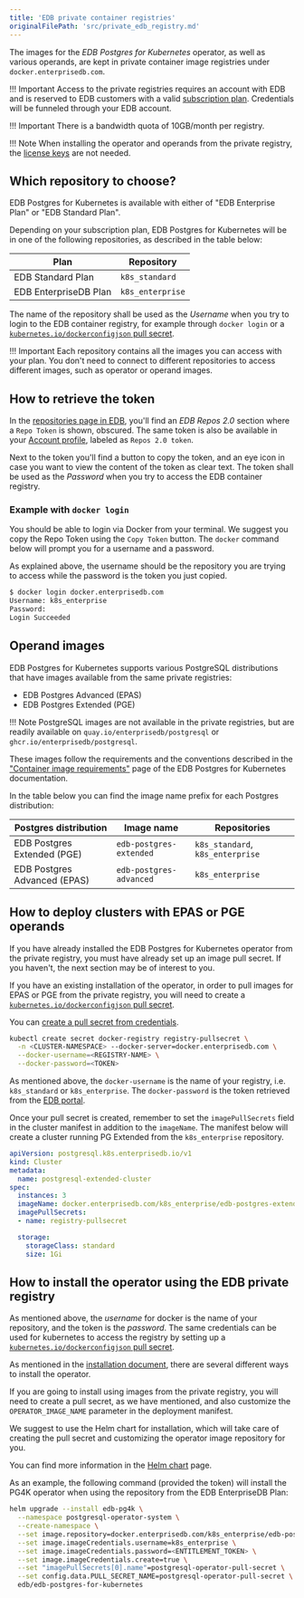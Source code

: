 ```yaml
---
title: 'EDB private container registries'
originalFilePath: 'src/private_edb_registry.md'
---
```


The images for the *EDB Postgres for Kubernetes* operator, as well as various
operands, are kept in private container image registries under
`docker.enterprisedb.com`.

!!! Important
    Access to the private registries requires an account with EDB and is
    reserved to EDB customers with a valid [subscription plan](https://www.enterprisedb.com/products/plans-comparison#selfmanagedenterpriseplan).
    Credentials will be funneled through your EDB account.

!!! Important
    There is a bandwidth quota of 10GB/month per registry.

!!! Note
    When installing the operator and operands from the private registry, the
    [license keys](./license_keys.md) are not needed.

## Which repository to choose?

EDB Postgres for Kubernetes is available with either of
"EDB Enterprise Plan" or "EDB Standard Plan".

Depending on your subscription plan, EDB Postgres for Kubernetes
will be in one of the following repositories, as described in the table below:

| Plan                  | Repository       |
| --------------------- | ---------------- |
| EDB Standard Plan     | `k8s_standard`   |
| EDB EnterpriseDB Plan | `k8s_enterprise` |

The name of the repository shall be used as the *Username* when you try to
login to the EDB container registry, for example through `docker login` or a
[`kubernetes.io/dockerconfigjson` pull secret](https://kubernetes.io/docs/concepts/configuration/secret/#secret-types).

!!! Important
    Each repository contains all the images you can access with your plan.
    You don't need to connect to different repositories to access different
    images, such as operator or operand images.

## How to retrieve the token

In the [repositories page in EDB](https://www.enterprisedb.com/repos-downloads),
you'll find an *EDB Repos 2.0* section where a `Repo Token` is shown, obscured.
The same token is also be available in your
[Account profile](https://www.enterprisedb.com/accounts/profile), labeled
as `Repos 2.0 token`.

Next to the token you'll find a button to copy the token, and an eye icon
in case you want to view the content of the token as clear text.
The token shall be used as the *Password* when you try to access the EDB
container registry.

### Example with `docker login`

You should be able to login via Docker from your terminal. We suggest you
copy the Repo Token using the `Copy Token` button. The `docker` command below
will prompt you for a username and a password.

As explained above, the username should be the repository you are trying to
access while the password is the token you just copied.

```sh
$ docker login docker.enterprisedb.com  
Username: k8s_enterprise
Password: 
Login Succeeded
```

## Operand images

EDB Postgres for Kubernetes supports various PostgreSQL distributions that have
images available from the same private registries:

-   EDB Postgres Advanced (EPAS)
-   EDB Postgres Extended (PGE)

!!! Note
    PostgreSQL images are not available in the private registries, but are
    readily available on `quay.io/enterprisedb/postgresql` or
    `ghcr.io/enterprisedb/postgresql`.

These images follow the requirements and the conventions described in the
["Container image requirements"](https://www.enterprisedb.com/docs/postgres_for_kubernetes/latest/container_images/)
page of the EDB Postgres for Kubernetes documentation.

In the table below you can find the image name prefix for each Postgres distribution:

| Postgres distribution        | Image name              | Repositories                     |
| ---------------------------- | ----------------------- | -------------------------------- |
| EDB Postgres Extended (PGE)  | `edb-postgres-extended` | `k8s_standard`, `k8s_enterprise` |
| EDB Postgres Advanced (EPAS) | `edb-postgres-advanced` | `k8s_enterprise`                 |

## How to deploy clusters with EPAS or PGE operands

If you have already installed the EDB Postgres for Kubernetes operator from the
private registry, you must have already set up an image pull secret. If you
haven't, the next section may be of interest to you.

If you have an existing installation of the operator, in order to pull images
for EPAS or PGE from the private registry, you will need to create a
[`kubernetes.io/dockerconfigjson` pull secret](https://kubernetes.io/docs/concepts/configuration/secret/#secret-types).

You can
[create a pull secret from credentials](https://kubernetes.io/docs/tasks/configure-pod-container/pull-image-private-registry/#create-a-secret-by-providing-credentials-on-the-command-line).

```sh
kubectl create secret docker-registry registry-pullsecret \
  -n <CLUSTER-NAMESPACE> --docker-server=docker.enterprisedb.com \
  --docker-username=<REGISTRY-NAME> \
  --docker-password=<TOKEN>
```

As mentioned above, the `docker-username` is the name of your registry, i.e.
`k8s_standard` or `k8s_enterprise`. The `docker-password` is the token retrieved
from the [EDB portal](#how-to-retrieve-the-token).

Once your pull secret is created, remember to set the `imagePullSecrets` field
in the cluster manifest in addition to the `imageName`.
The manifest below will create a cluster running PG Extended from the
`k8s_enterprise` repository.

```yaml
apiVersion: postgresql.k8s.enterprisedb.io/v1
kind: Cluster
metadata:
  name: postgresql-extended-cluster
spec:
  instances: 3
  imageName: docker.enterprisedb.com/k8s_enterprise/edb-postgres-extended:16.2
  imagePullSecrets:
  - name: registry-pullsecret

  storage:
    storageClass: standard
    size: 1Gi
```

## How to install the operator using the EDB private registry

As mentioned above, the *username* for docker is the name of your repository,
and the token is the *password*.
The same credentials can be used for kubernetes to access the registry by
setting up a [`kubernetes.io/dockerconfigjson` pull secret](https://kubernetes.io/docs/concepts/configuration/secret/#secret-types).

As mentioned in the [installation document](./installation_upgrade.md), there
are several different ways to install the operator.

If you are going to install using images from the private registry, you will
need to create a pull secret, as we have mentioned, and also customize the
`OPERATOR_IMAGE_NAME` parameter in the deployment manifest.

We suggest to use the Helm chart for installation, which will take care of
creating the pull secret and customizing the operator image repository
for you.

You can find more information in the [Helm chart](https://github.com/EnterpriseDB/edb-postgres-for-kubernetes-charts) page.

As an example, the following command (provided the token) will install the PG4K
operator when using the repository from the EDB EnterpriseDB Plan:

```sh
helm upgrade --install edb-pg4k \
  --namespace postgresql-operator-system \
  --create-namespace \
  --set image.repository=docker.enterprisedb.com/k8s_enterprise/edb-postgres-for-kubernetes \
  --set image.imageCredentials.username=k8s_enterprise \
  --set image.imageCredentials.password=<ENTITLEMENT_TOKEN> \
  --set image.imageCredentials.create=true \
  --set "imagePullSecrets[0].name"=postgresql-operator-pull-secret \
  --set config.data.PULL_SECRET_NAME=postgresql-operator-pull-secret \
  edb/edb-postgres-for-kubernetes
```
